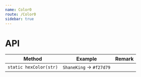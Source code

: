 ```yaml
---
name: Color0
route: /Color0
sidebar: true
---
```



# API
| Method | Example | Remark |
| -- | -- | -- |
| `static hexColor(str)` | `ShaneKing` -> `#f27d79` | |
